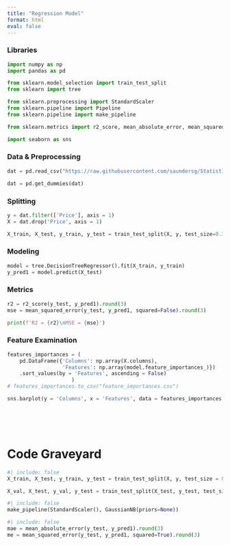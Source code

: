 ```yaml
---
title: "Regression Model"
format: html
eval: false
---
```



### Libraries
```python
import numpy as np
import pandas as pd

from sklearn.model_selection import train_test_split
from sklearn import tree

from sklearn.preprocessing import StandardScaler
from sklearn.pipeline import Pipeline
from sklearn.pipeline import make_pipeline

from sklearn.metrics import r2_score, mean_absolute_error, mean_squared_error

import seaborn as sns
```

### Data & Preprocessing
```python
dat = pd.read_csv("https://raw.githubusercontent.com/saundersg/Statistics-Notebook/master/Data/CarPrices.csv")

dat = pd.get_dummies(dat)
```

### Splitting
```python
y = dat.filter(['Price'], axis = 1)
X = dat.drop('Price', axis = 1)

X_train, X_test, y_train, y_test = train_test_split(X, y, test_size=0.33, random_state=42)
```


### Modeling
```python
model = tree.DecisionTreeRegressor().fit(X_train, y_train)
y_pred1 = model.predict(X_test)
```


### Metrics
```python
r2 = r2_score(y_test, y_pred1).round(3)
mse = mean_squared_error(y_test, y_pred1, squared=False).round(3)

print(f'R2 = {r2}\nMSE = {mse}')
```

### Feature Examination 
```python
features_importances = (
    pd.DataFrame({'Columns': np.array(X.columns),
                  'Features': np.array(model.feature_importances_)})
    .sort_values(by = 'Features', ascending = False)
                     )
# features_importances.to_csv("feature_importances.csv")
```

```python
sns.barplot(y = 'Columns', x = 'Features', data = features_importances.head(10), color = "lightblue") 
```





<br><br><br>

# Code Graveyard
```python
#| include: false
X_train, X_test, y_train, y_test = train_test_split(X, y, test_size = 0.2, random_state = 314)

X_val, X_test, y_val, y_test = train_test_split(X_test, y_test, test_size = 0.5, random_state = 314)
```


```python
#| include: false
make_pipeline(StandardScaler(), GaussianNB(priors=None))
```


```python
#| include: false
mae = mean_absolute_error(y_test, y_pred1).round(3)
me = mean_squared_error(y_test, y_pred1, squared=True).round(3)
```
